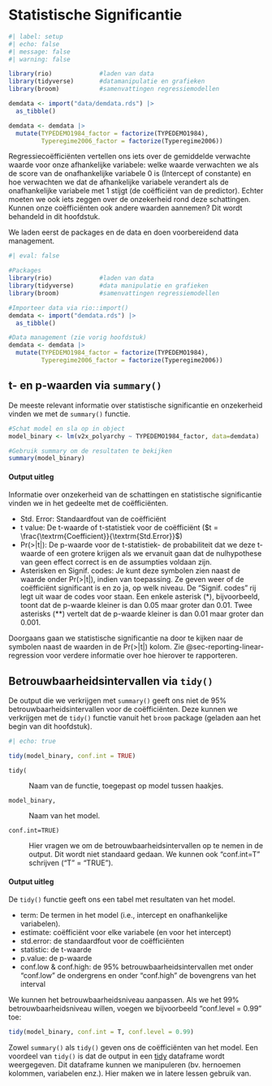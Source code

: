 # Statistische Significantie {#sec-statistical-significance}

```r
#| label: setup
#| echo: false
#| message: false
#| warning: false

library(rio)             #laden van data
library(tidyverse)       #datamanipulatie en grafieken
library(broom)           #samenvattingen regressiemodellen

demdata <- import("data/demdata.rds") |> 
  as_tibble() 

demdata <- demdata |>  
  mutate(TYPEDEMO1984_factor = factorize(TYPEDEMO1984), 
         Typeregime2006_factor = factorize(Typeregime2006))
```

Regressiecoëfficiënten vertellen ons iets over de gemiddelde verwachte waarde voor onze afhankelijke variabele: welke waarde verwachten we als de score van de onafhankelijke variabele 0 is (Intercept of constante) en hoe verwachten we dat de afhankelijke variabele verandert als de onafhankelijke variabele met 1 stijgt (de coëfficiënt van de predictor). Echter moeten we ook iets zeggen over de onzekerheid rond deze schattingen. Kunnen onze coëfficiënten ook andere waarden aannemen? Dit wordt behandeld in dit hoofdstuk.

We laden eerst de packages en de data en doen voorbereidend data management.

```r
#| eval: false

#Packages
library(rio)             #laden van data
library(tidyverse)       #data manipulatie en grafieken
library(broom)           #samenvattingen regressiemodellen

#Importeer data via rio::import()
demdata <- import("demdata.rds") |> 
  as_tibble()  

#Data management (zie vorig hoofdstuk)
demdata <- demdata |>  
  mutate(TYPEDEMO1984_factor = factorize(TYPEDEMO1984), 
         Typeregime2006_factor = factorize(Typeregime2006))
```

## t- en p-waarden via `summary()`

De meeste relevant informatie over statistische significantie en onzekerheid vinden we met de `summary()` functie.

```r
#Schat model en sla op in object
model_binary <- lm(v2x_polyarchy ~ TYPEDEMO1984_factor, data=demdata)

#Gebruik summary om de resultaten te bekijken
summary(model_binary)
```

::: callout-note
#### Output uitleg

Informatie over onzekerheid van de schattingen en statistische significantie vinden we in het gedeelte met de coëfficiënten.

-   Std. Error: Standaardfout van de coëfficiënt
-   t value: De t-waarde of t-statistiek voor de coëfficiënt ($t = \frac{\textrm{Coefficient}}{\textrm{Std.Error}}$)
-   Pr(\>\|t\|): De p-waarde voor de t-statistiek- de probabiliteit dat we deze t-waarde of een grotere krijgen als we ervanuit gaan dat de nulhypothese van geen effect correct is en de assumpties voldaan zijn.
-   Asterisken en Signif. codes: Je kunt deze symbolen zien naast de waarde onder Pr(\>\|t\|), indien van toepassing. Ze geven weer of de coëfficiënt significant is en zo ja, op welk niveau. De "Signif. codes" rij legt uit waar de codes voor staan. Een enkele asterisk (\*), bijvoorbeeld, toont dat de p-waarde kleiner is dan 0.05 maar groter dan 0.01. Twee asterisks (\*\*) vertelt dat de p-waarde kleiner is dan 0.01 maar groter dan 0.001.
:::

Doorgaans gaan we statistische significantie na door te kijken naar de symbolen naast de waarden in de Pr(\>\|t\|) kolom. Zie @sec-reporting-linear-regression voor verdere informatie over hoe hierover te rapporteren.

## Betrouwbaarheidsintervallen via `tidy()`

De output die we verkrijgen met `summary()` geeft ons niet de 95% betrouwbaarheidsintervallen voor de coëfficiënten. Deze kunnen we verkrijgen met de `tidy()` functie vanuit het `broom` package (geladen aan het begin van dit hoofdstuk).

```r
#| echo: true

tidy(model_binary, conf.int = TRUE)
```

`tidy(`

:   Naam van de functie, toegepast op model tussen haakjes.

`model_binary,`

:   Naam van het model.

`conf.int=TRUE)`

:   Hier vragen we om de betrouwbaarheidsintervallen op te nemen in de output. Dit wordt niet standaard gedaan. We kunnen ook "conf.int=T" schrijven ("T" = "TRUE").

::: callout-note
#### Output uitleg

De `tidy()` functie geeft ons een tabel met resultaten van het model.

-   term: De termen in het model (i.e., intercept en onafhankelijke variabelen).
-   estimate: coëfficiënt voor elke variabele (en voor het intercept)
-   std.error: de standaardfout voor de coëfficiënten
-   statistic: de t-waarde
-   p.value: de p-waarde
-   conf.low & conf.high: de 95% betrouwbaarheidsintervallen met onder "conf.low" de ondergrens en onder "conf.high" de bovengrens van het interval
:::

We kunnen het betrouwbaarheidsniveau aanpassen. Als we het 99% betrouwbaarheidsniveau willen, voegen we bijvoorbeeld "conf.level = 0.99" toe:

```r
tidy(model_binary, conf.int = T, conf.level = 0.99)

```

Zowel `summary()` als `tidy()` geven ons de coëfficiënten van het model. Een voordeel van `tidy()` is dat de output in een [tidy](https://cran.r-project.org/web/packages/tidyr/vignettes/tidy-data.html){target="_blank"} dataframe wordt weergegeven. Dit dataframe kunnen we manipuleren (bv. hernoemen kolommen, variabelen enz.). Hier maken we in latere lessen gebruik van.
